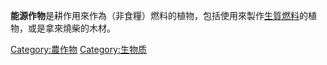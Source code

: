 '''能源作物'''是耕作用來作為（非食糧）燃料的植物，包括使用來製作[[生質燃料|生質燃料]]的植物，或是拿來燒柴的木材。

[[Category:農作物|Category:農作物]]
[[Category:生物质|Category:生物质]]